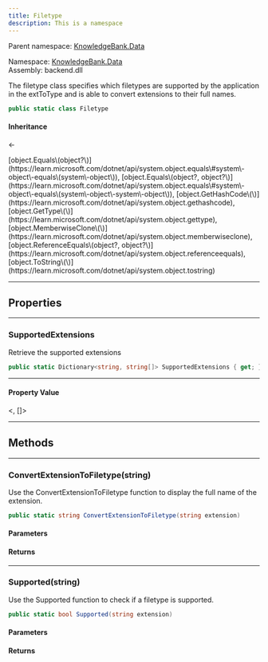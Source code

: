 ```yaml
---
title: Filetype
description: This is a namespace
---
```


Parent namespace: <a href='.'>KnowledgeBank.Data</a>



Namespace: <a href='Filetype/../../Data'>KnowledgeBank.Data</a>  
Assembly: backend.dll  

The filetype class specifies which filetypes are supported by the application in the extToType and is able to convert extensions to their full names.

```csharp
public static class Filetype
```

#### Inheritance

<a href='https://learn.microsoft.com/dotnet/api/system.object' target='_blank' className="no-underline text-inherit hover:text-inherit inline"><CSharpType type='object' /></a> ← <a href='Filetype/' target='_self' className="no-underline text-inherit hover:text-inherit inline"><CSharpType type='Filetype' /></a>



<CollapsibleInherited title='Show Inherited Members (7)'>
[object.Equals\(object?\)](https://learn.microsoft.com/dotnet/api/system.object.equals\#system\-object\-equals\(system\-object\)), 
[object.Equals\(object?, object?\)](https://learn.microsoft.com/dotnet/api/system.object.equals\#system\-object\-equals\(system\-object\-system\-object\)), 
[object.GetHashCode\(\)](https://learn.microsoft.com/dotnet/api/system.object.gethashcode), 
[object.GetType\(\)](https://learn.microsoft.com/dotnet/api/system.object.gettype), 
[object.MemberwiseClone\(\)](https://learn.microsoft.com/dotnet/api/system.object.memberwiseclone), 
[object.ReferenceEquals\(object?, object?\)](https://learn.microsoft.com/dotnet/api/system.object.referenceequals), 
[object.ToString\(\)](https://learn.microsoft.com/dotnet/api/system.object.tostring)
</CollapsibleInherited>

---
## Properties

---
###  SupportedExtensions

Retrieve the supported extensions

```csharp
public static Dictionary<string, string[]> SupportedExtensions { get; }
```

---
#### Property Value

 <a href='https://learn.microsoft.com/dotnet/api/system.collections.generic.dictionary\-2' target='_blank' className="no-underline text-inherit hover:text-inherit inline"><CSharpType type='Dictionary' /></a>\<<a href='https://learn.microsoft.com/dotnet/api/system.string' target='_blank' className="no-underline text-inherit hover:text-inherit inline"><CSharpType type='string' /></a>, <a href='https://learn.microsoft.com/dotnet/api/system.string' target='_blank' className="no-underline text-inherit hover:text-inherit inline"><CSharpType type='string' /></a>\[\]\>

---
## Methods

---
###  ConvertExtensionToFiletype\(string\)

Use the ConvertExtensionToFiletype function to display the full name of the extension.

```csharp
public static string ConvertExtensionToFiletype(string extension)
```

<h4 className='mb-0 ml-1'>Parameters</h4>
<TypeTable types={[{"name":"extension","type":"string","links":["https://learn.microsoft.com/dotnet/api/system.string"],"description":"The full extension (.pdf for example)"}]} />

<h4 className='mb-0 ml-1'>Returns</h4>
<TypeTable types={[{"name":"","type":"string","links":["https://learn.microsoft.com/dotnet/api/system.string"],"description":""}]} />

---
###  Supported\(string\)

Use the Supported function to check if a filetype is supported.

```csharp
public static bool Supported(string extension)
```

<h4 className='mb-0 ml-1'>Parameters</h4>
<TypeTable types={[{"name":"extension","type":"string","links":["https://learn.microsoft.com/dotnet/api/system.string"],"description":"The full extension (.pdf for example)"}]} />

<h4 className='mb-0 ml-1'>Returns</h4>
<TypeTable types={[{"name":"","type":"bool","links":["https://learn.microsoft.com/dotnet/api/system.boolean"],"description":""}]} />
